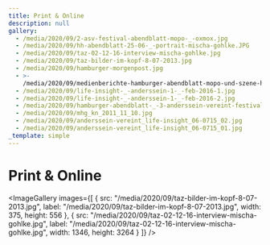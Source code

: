 ```yaml
---
title: Print & Online
description: null
gallery:
  - /media/2020/09/2-asv-festival-abendblatt-mopo-_-oxmox.jpg
  - /media/2020/09/hh-abendblatt-25-06-_-portrait-mischa-gohlke.JPG
  - /media/2020/09/taz-02-12-16-interview-mischa-gohlke.jpg
  - /media/2020/09/taz-bilder-im-kopf-8-07-2013.jpg
  - /media/2020/09/hamburger-morgenpost.jpg
  - >-
    /media/2020/09/medienberichte-hamburger-abendblatt-mopo-und-szene-hh-_-gsr-festival-23-09-17-fabrik.jpg
  - /media/2020/09/life-insight-_-anderssein-1-_-feb-2016-1.jpg
  - /media/2020/09/life-insight-_-anderssein-1-_-feb-2016-2.jpg
  - /media/2020/09/hamburger-abendblatt-_-3-anderssein-vereint-festival.jpg
  - /media/2020/09/mhg_kn_2011_11_10.jpg
  - /media/2020/09/anderssein-vereint_life-insight_06-0715_02.jpg
  - /media/2020/09/anderssein-vereint_life-insight_06-0715_01.jpg
_template: simple
---
```


# Print & Online

<ImageGallery
  images={[
    {
      src: "/media/2020/09/taz-bilder-im-kopf-8-07-2013.jpg",
      label: "/media/2020/09/taz-bilder-im-kopf-8-07-2013.jpg",
      width: 375,
      height: 556
    },
    {
      src: "/media/2020/09/taz-02-12-16-interview-mischa-gohlke.jpg",
      label: "/media/2020/09/taz-02-12-16-interview-mischa-gohlke.jpg",
      width: 1346,
      height: 3264
    }
  ]}
/>
